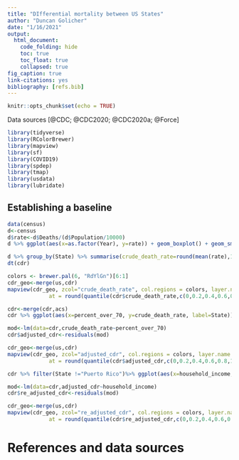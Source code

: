 ```yaml
---
title: "DIfferential mortality between US States"
author: "Duncan Golicher"
date: "1/16/2021"
output:
  html_document:
    code_folding: hide
    toc: true
    toc_float: true
    collapsed: true
fig_caption: true
link-citations: yes
bibliography: [refs.bib]
---
```


```r
knitr::opts_chunk$set(echo = TRUE)
```

Data sources [@CDC; @CDC2020; @CDC2020a; @Force]


```r
library(tidyverse)
library(RColorBrewer)
library(mapview)
library(sf)
library(COVID19)
library(spdep)
library(tmap)
library(usdata)
library(lubridate)

```


## Establishing a baseline

```r

data(census)
d<-census
d$rate<-d$Deaths/(d$Population/10000)
d %>% ggplot(aes(x=as.factor(Year), y=rate)) + geom_boxplot() + geom_smooth()
```



```r
d %>% group_by(State) %>% summarise(crude_death_rate=round(mean(rate),1)) -> cdr
dt(cdr)
```



```r
colors <- brewer.pal(6, "RdYlGn")[6:1]
cdr_geo<-merge(us,cdr)
mapview(cdr_geo, zcol="crude_death_rate", col.regions = colors, layer.name = "Deaths per 10K",
             at = round(quantile(cdr$crude_death_rate,c(0,0.2,0.4,0.6,0.8,1)),1)) 
```


```r
cdr<-merge(cdr,acs)
cdr %>% ggplot(aes(x=percent_over_70, y=crude_death_rate, label=State)) + geom_point() + geom_smooth(method="lm") + geom_text(size=2)
```


```r
mod<-lm(data=cdr,crude_death_rate~percent_over_70)
cdr$adjusted_cdr<-residuals(mod)
```

```r
cdr_geo<-merge(us,cdr)
mapview(cdr_geo, zcol="adjusted_cdr", col.regions = colors, layer.name = "adjusted_cdr per 10K",
             at = round(quantile(cdr$adjusted_cdr,c(0,0.2,0.4,0.6,0.8,1)),1)) 
```

```r
cdr %>% filter(State !="Puerto Rico")%>% ggplot(aes(x=household_income, y=adjusted_cdr, label=State)) + geom_point(size=0) + geom_smooth(method="lm") + geom_text(size=2)
```


```r
mod<-lm(data=cdr,adjusted_cdr~household_income)
cdr$re_adjusted_cdr<-residuals(mod)
```


```r
cdr_geo<-merge(us,cdr)
mapview(cdr_geo, zcol="re_adjusted_cdr", col.regions = colors, layer.name = "re_adjusted_cdr",
             at = round(quantile(cdr$re_adjusted_cdr,c(0,0.2,0.4,0.6,0.8,1)),1)) 
```



# References and data sources
